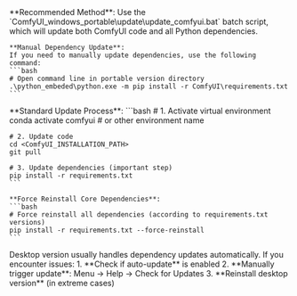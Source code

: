 
<Tabs>
  <Tab title="Portable">
    **Recommended Method**: Use the `ComfyUI_windows_portable\update\update_comfyui.bat` batch script, which will update both ComfyUI code and all Python dependencies.

    **Manual Dependency Update**:
    If you need to manually update dependencies, use the following command:
    ```bash
    # Open command line in portable version directory
    .\python_embeded\python.exe -m pip install -r ComfyUI\requirements.txt
    ```
  </Tab>
  <Tab title="Manual Installation">
    **Standard Update Process**:
    ```bash
    # 1. Activate virtual environment
    conda activate comfyui  # or other environment name
    
    # 2. Update code
    cd <ComfyUI_INSTALLATION_PATH>
    git pull
    
    # 3. Update dependencies (important step)
    pip install -r requirements.txt
    ```
    
    **Force Reinstall Core Dependencies**:
    ```bash
    # Force reinstall all dependencies (according to requirements.txt versions)
    pip install -r requirements.txt --force-reinstall
    ```
  </Tab>
  <Tab title="Desktop">
     Desktop version usually handles dependency updates automatically. If you encounter issues:
    1. **Check if auto-update** is enabled
    2. **Manually trigger update**: Menu → Help → Check for Updates
    3. **Reinstall desktop version** (in extreme cases)
  </Tab>
</Tabs>